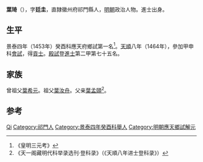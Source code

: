 '''葉琦'''（{{bd|1435年||？}}），字'''廷圭'''，直隸徽州府祁門縣人，[[明朝|明朝]]政治人物。進士出身。

== 生平 ==
景泰四年（1453年）癸酉科應天府鄉試第一名<ref>《皇明三元考》</ref>。[[天顺_(明朝)|天順]]八年（1464年），參加甲申科[[會試|會試]]，得[[貢士|貢士]]。[[殿試|殿試]]登[[進士|進士]]第二甲第七十五名。

== 家族 ==
曾祖父[[葉希元|葉希元]]。祖父[[葉汝舟|葉汝舟]]。父亲[[葉孟頤|葉孟頤]]<ref>《天一阁藏明代科举录选刊·登科录》（《天順八年进士登科录》）</ref>。

== 参考 ==
{{reflist}}

{{天順八年甲申科殿試金榜}}

{{Authority control}}
{{DEFAULTSORT:Ye叶}}
[[Category:葉姓|Qi]]
[[Category:祁門人|Category:祁門人]]
[[Category:景泰四年癸酉科舉人|Category:景泰四年癸酉科舉人]]
[[Category:明朝應天鄉試解元|Category:明朝應天鄉試解元]]

{{明朝人物小作品}}